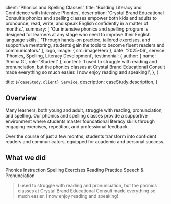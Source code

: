 
  client: 'Phonics and Spelling Classes',
  title: 'Building Literacy and Confidence with Intensive Phonics',
  description:
    'Crystal Brand Educational Consult’s phonics and spelling classes empower both kids and adults to pronounce, read, write, and speak English confidently in a matter of months.',
  summary: [
    'Our intensive phonics and spelling program is designed for learners at any stage who need to improve their English language skills.',
    'Through hands-on practice, tailored exercises, and supportive mentoring, students gain the tools to become fluent readers and communicators.'
  ],
  logo,
  image: { src: imageHero },
  date: '2025-06',
  service: 'Phonics, Spelling, Literacy Development',
  testimonial: {
    author: { name: 'Amina G.', role: 'Student' },
    content:
      'I used to struggle with reading and pronunciation, but the phonics classes at Crystal Brand Educational Consult made everything so much easier. I now enjoy reading and speaking!',
  },
}

  title: `${caseStudy.client} Service`,
  description: caseStudy.description,
}

## Overview

Many learners, both young and adult, struggle with reading, pronunciation, and spelling. Our phonics and spelling classes provide a supportive environment where students master foundational literacy skills through engaging exercises, repetition, and professional feedback.

Over the course of just a few months, students transform into confident readers and communicators, equipped for academic and personal success.

## What we did

<TagList>
  <TagListItem>Phonics Instruction</TagListItem>
  <TagListItem>Spelling Exercises</TagListItem>
  <TagListItem>Reading Practice</TagListItem>
  <TagListItem>Speech & Pronunciation</TagListItem>
</TagList>

<Blockquote
  author={{ name: 'Amina G.', role: 'Student' }}
>
  I used to struggle with reading and pronunciation, but the phonics classes at Crystal Brand Educational Consult made everything so much easier. I now enjoy reading and speaking!
</Blockquote>

<StatList>
  <StatListItem value="90%" label="Reading proficiency increase" />
  <StatListItem value="4x" label="Confidence in speaking" />
  <StatListItem value="100%" label="Literacy milestones achieved" />
  <StatListItem value="3 months" label="Average time to fluency" />
</StatList>